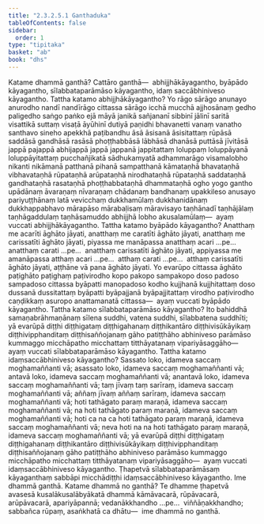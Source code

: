 ```yaml
---
title: "2.3.2.5.1 Ganthaduka"
tableOfContents: false
sidebar:
  order: 1
type: "tipitaka"
basket: "ab"
book: "dhs"
---
```



<DynamicBreadcrumb />

<Division number="1140" book="dhs" bookNo="29" page="229">

<Paragraph number="1833" book="dhs">
Katame dhammā ganthā? Cattāro ganthā—  abhijjhākāyagantho, byāpādo kāyagantho, sīlabbataparāmāso kāyagantho, idaṃ saccābhiniveso kāyagantho.
</Paragraph>

</Division>
<Division number="1141" book="dhs" bookNo="29" page="229">

<Paragraph number="1834" book="dhs">
Tattha katamo abhijjhākāyagantho? Yo rāgo sārāgo anunayo anurodho nandī nandīrāgo cittassa sārāgo icchā mucchā ajjhosānaṃ gedho paligedho saṅgo paṅko ejā māyā janikā sañjananī sibbinī jālinī saritā visattikā suttaṃ visaṭā āyūhinī dutiyā paṇidhi bhavanetti vanaṃ vanatho santhavo sineho apekkhā paṭibandhu āsā āsisanā āsisitattaṃ rūpāsā saddāsā gandhāsā rasāsā phoṭṭhabbāsā lābhāsā dhanāsā puttāsā jīvitāsā jappā pajappā abhijappā jappā jappanā jappitattaṃ loluppaṃ loluppāyanā loluppāyitattaṃ pucchañjikatā sādhukamyatā adhammarāgo visamalobho nikanti nikāmanā patthanā pihanā sampatthanā kāmataṇhā bhavataṇhā vibhavataṇhā rūpataṇhā arūpataṇhā nirodhataṇhā rūpataṇhā saddataṇhā gandhataṇhā rasataṇhā phoṭṭhabbataṇhā dhammataṇhā ogho yogo gantho upādānaṃ āvaraṇaṃ nīvaraṇaṃ chādanaṃ bandhanaṃ upakkileso anusayo pariyuṭṭhānaṃ latā vevicchaṃ dukkhamūlaṃ dukkhanidānaṃ dukkhappabhavo mārapāso mārabaḷisaṃ māravisayo taṇhānadī taṇhājālaṃ taṇhāgaddulaṃ taṇhāsamuddo abhijjhā lobho akusalamūlaṃ—  ayaṃ vuccati abhijjhākāyagantho.
</Paragraph>

</Division>
<Division number="1142" book="dhs" bookNo="29" page="229">

<Paragraph number="1835" book="dhs">
Tattha katamo byāpādo kāyagantho? Anatthaṃ me acarīti āghāto jāyati, anatthaṃ me caratīti āghāto jāyati, anatthaṃ me carissatīti āghāto jāyati, piyassa me manāpassa anatthaṃ acari …pe…  anatthaṃ carati …pe…  anatthaṃ carissatīti āghāto jāyati, appiyassa me amanāpassa atthaṃ acari …pe…  atthaṃ carati …pe…  atthaṃ carissatīti āghāto jāyati, aṭṭhāne vā pana āghāto jāyati. Yo evarūpo cittassa āghāto paṭighāto paṭighaṃ paṭivirodho kopo pakopo sampakopo doso padoso sampadoso cittassa byāpatti manopadoso kodho kujjhanā kujjhitattaṃ doso dussanā dussitattaṃ byāpatti byāpajjanā byāpajjitattaṃ virodho paṭivirodho caṇḍikkaṃ asuropo anattamanatā cittassa—  ayaṃ vuccati byāpādo kāyagantho.
</Paragraph>

</Division>
<Division number="1143" book="dhs" bookNo="29" page="230">

<Paragraph number="1836" book="dhs">
Tattha katamo sīlabbataparāmāso kāyagantho? Ito bahiddhā samaṇabrāhmaṇānaṃ sīlena suddhi, vatena suddhi, sīlabbatena suddhīti; yā evarūpā diṭṭhi diṭṭhigataṃ diṭṭhigahanaṃ diṭṭhikantāro diṭṭhivisūkāyikaṃ diṭṭhivipphanditaṃ diṭṭhisaññojanaṃ gāho patiṭṭhāho abhiniveso parāmāso kummaggo micchāpatho micchattaṃ titthāyatanaṃ vipariyāsaggāho—  ayaṃ vuccati sīlabbataparāmāso kāyagantho.
</Paragraph>

</Division>
<Division number="1144" book="dhs" bookNo="29" page="230">

<Paragraph number="1837" book="dhs">
Tattha katamo idaṃsaccābhiniveso kāyagantho? Sassato loko, idameva saccaṃ moghamaññanti vā; asassato loko, idameva saccaṃ moghamaññanti vā; antavā loko, idameva saccaṃ moghamaññanti vā; anantavā loko, idameva saccaṃ moghamaññanti vā; taṃ jīvaṃ taṃ sarīraṃ, idameva saccaṃ moghamaññanti vā; aññaṃ jīvaṃ aññaṃ sarīraṃ, idameva saccaṃ moghamaññanti vā; hoti tathāgato paraṃ maraṇā, idameva saccaṃ moghamaññanti vā; na hoti tathāgato paraṃ maraṇā, idameva saccaṃ moghamaññanti vā; hoti ca na ca hoti tathāgato paraṃ maraṇā, idameva saccaṃ moghamaññanti vā; neva hoti na na hoti tathāgato paraṃ maraṇā, idameva saccaṃ moghamaññanti vā; yā evarūpā diṭṭhi diṭṭhigataṃ diṭṭhigahanaṃ diṭṭhikantāro diṭṭhivisūkāyikaṃ diṭṭhivipphanditaṃ diṭṭhisaññojanaṃ gāho patiṭṭhāho abhiniveso parāmāso kummaggo micchāpatho micchattaṃ titthāyatanaṃ vipariyāsaggāho—  ayaṃ vuccati idaṃsaccābhiniveso kāyagantho. Ṭhapetvā sīlabbataparāmāsaṃ kāyaganthaṃ sabbāpi micchādiṭṭhi idaṃsaccābhiniveso kāyagantho.
</Paragraph>

<Paragraph number="1838" book="dhs">
Ime dhammā ganthā.
</Paragraph>

</Division>
<Division number="1145" book="dhs" bookNo="29" page="230">

<Paragraph number="1839" book="dhs">
Katame dhammā no ganthā? Te dhamme ṭhapetvā avasesā kusalākusalābyākatā dhammā kāmāvacarā, rūpāvacarā, arūpāvacarā, apariyāpannā; vedanākkhandho …pe…  viññāṇakkhandho; sabbañca rūpaṃ, asaṅkhatā ca dhātu—  ime dhammā no ganthā.
</Paragraph>
</Division>